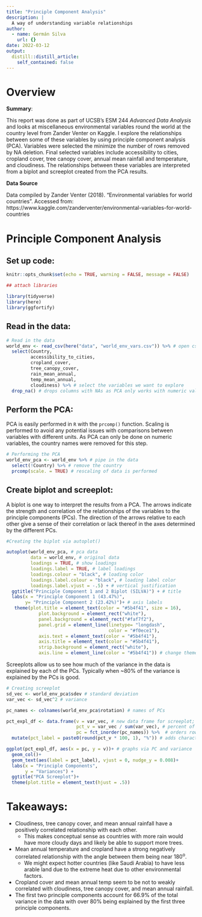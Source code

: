 ```yaml
---
title: "Principle Component Analysis"
description: |
  A way of understanding variable relationships
author:
  - name: Germán Silva
    url: {}
date: 2022-03-12
output:
  distill::distill_article:
    self_contained: false
---
```


# Overview

**Summary**:

This report was done as part of UCSB's ESM 244 *Advanced Data Analysis* and looks at miscellaneous environmental variables round the world at the country level from Zander Venter on Kaggle. I explore the relationships between some of these variables by using principle component analysis (PCA). Variables were selected the minimize the number of rows removed by NA deletion. Final selected variables include accessibility to cities, cropland cover, tree canopy cover, annual mean rainfall and temperature, and cloudiness. The relationships between these variables are interpreted from a biplot and screeplot created from the PCA results. 

**Data Source**

Data compiled by Zander Venter (2018). "Environmental variables for world countries". Accessed from: https://www.kaggle.com/zanderventer/environmental-variables-for-world-countries

# Principle Component Analysis

## Set up code:

```r
knitr::opts_chunk$set(echo = TRUE, warning = FALSE, message = FALSE)

## attach libraries

library(tidyverse)
library(here)
library(ggfortify)
```

## Read in the data:

```r
# Read in the data
world_env <- read_csv(here("data", "world_env_vars.csv")) %>% # open csv
  select(Country,
         accessibility_to_cities, 
         cropland_cover, 
         tree_canopy_cover, 
         rain_mean_annual, 
         temp_mean_annual, 
         cloudiness) %>% # select the variables we want to explore
  drop_na() # drops columns with NAs as PCA only works with numeric values
```

## Perform the PCA:

PCA is easily performed in `R` with the `prcomp()` function. Scaling is performed to avoid any potential issues with comparisons between variables with different units. As PCA can only be done on numeric variables, the country names were removed for this step. 

```r
# Performing the PCA
world_env_pca <- world_env %>% # pipe in the data
  select(!Country) %>% # remove the country
  prcomp(scale. = TRUE) # rescaling of data is performed

```

## Create biplot and screeplot:

A biplot is one way to interpret the results from a PCA. The arrows indicate the strength and correlation of the relationships of the variables to the principle components (PCs). The direction of the arrows relative to each other give a sense of their correlation or lack thereof in the axes determined by the different PCs.

```r

#Creating the biplot via autoplot()

autoplot(world_env_pca, # pca data
         data = world_env, # original data
         loadings = TRUE, # show loadings
         loadings.label = TRUE, # label loadings
         loadings.colour = "black", # loading color
         loadings.label.colour = "black", # loading label color
         loadings.label.vjust = -.5) + # vertical justification
  ggtitle("Principle Component 1 and 2 Biplot (SILVA)") + # title
  labs(x = "Principle Component 1 (43.47%)", 
       y= "Principle Component 2 (23.42%)")+ # axis labels 
   theme(plot.title = element_text(color = "#5b4f41", size = 16),
            plot.background = element_rect("white"),
            panel.background = element_rect("#faf7f2"),
            panel.grid = element_line(linetype= "longdash",
                                      color = "#f0ece1"),
            axis.text = element_text(color = "#5b4f41"),
            axis.title = element_text(color = "#5b4f41"),
            strip.background = element_rect("white"),
            axis.line = element_line(color = "#5b4f41")) # change themes
```

Screeplots allow us to see how much of the variance in the data is explained by each of the PCs. Typically when ~80% of the variance is explained by the PCs is good. 

```r
# Creating screeplot
sd_vec <- world_env_pca$sdev # standard deviation
var_vec <- sd_vec^2 # variance

pc_names <- colnames(world_env_pca$rotation) # names of PCs

pct_expl_df <- data.frame(v = var_vec, # new data frame for screeplot; variance
                          pct_v = var_vec / sum(var_vec), # percent of variance
                          pc = fct_inorder(pc_names)) %>%  # orders rows
  mutate(pct_label = paste0(round(pct_v * 100, 1), "%")) # adds character %

ggplot(pct_expl_df, aes(x = pc, y = v))+ # graphs via PC and variance
  geom_col()+
  geom_text(aes(label = pct_label), vjust = 0, nudge_y = 0.008)+
  labs(x = "Principle Components",
       y = "Variances") +
  ggtitle("PCA Screeplot")+
  theme(plot.title = element_text(hjust = .5))
```

# Takeaways:

- Cloudiness, tree canopy cover, and mean annual rainfall have a positively correlated relationship with each other. 
  - This makes conceptual sense as countries with more rain would have more cloudy days and likely be able to support more trees.
- Mean annual temperature and cropland have a strong negatively correlated relationship with the angle between them being near 180^o^.
  - We might expect hotter countries (like Saudi Arabia) to have less arable land due to the extreme heat due to other environmental factors. 
- Cropland cover and mean annual temp seem to be not to weakly correlated with cloudiness, tree canopy cover, and mean annual rainfall. 
- The first two principle components account for 66.9% of the total variance in the data with over 80% being explained by the first three principle components. 
